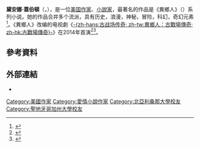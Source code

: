 {{Infobox writer <!-- for more information see [[:Template:Infobox_writer/doc|:Template:Infobox writer/doc]] -->
| name         = 黛安娜·蓋伯頓<br />Diana Gabaldon
| image        = DianaGabaldon-BookSigning-August11-07.png
| imagesize    = 200px
| caption      = Diana Gabaldon at a book signing in August 2007
| birth_name   =
| birth_date   = {{Birth date and age|1952|1|11|mf=y}}
| birth_place  = [[美國|美國]][[亞利桑那州|亞利桑那州]][[威廉姆斯_(亚利桑那州)|威廉姆斯]]
| death_date   =
| death_place  =
| occupation   = [[作家|作家]]
| period       = 1991–
| genre        = [[历史小說|历史小說]]
| subject      =
| movement     =
| notableworks = 《異鄉人》
| website      = {{URL|http://www.dianagabaldon.com/}}
}}

'''黛安娜·蓋伯頓'''（{{lang-en|Diana Gabaldon}}，{{bd|1952年|1月11日}}），是一位[[美国|美国]][[作家|作家]]、[[小說家|小說家]]，最著名的作品是《異鄉人》（{{le|Outlander (book series)|Outlander}}）系列小说。她的作品合并多个流派，具有历史，浪漫，神秘，冒险，科幻，奇幻元素<ref name="EW Devils">{{cite web|last=Reese|first=Jennifer|title=Book Review: ''Lord John and the Hand of Devils'' (2007)|website=[[Entertainment_Weekly|Entertainment Weekly]]|url=http://www.ew.com/ew/article/0,,20162421,00.html|date=November 27, 2007|accessdate=October 30, 2013|archive-date=2014-10-11|archive-url=https://web.archive.org/web/20141011020739/http://www.ew.com/ew/article/0,,20162421,00.html|dead-url=no}}</ref>。《異鄉人》改编的电视劇《[[古戰場傳奇|-{zh-hans:古战场传奇; zh-tw:異鄉人：古戰場傳奇; zh-hk:古戰場傳奇}-]]》在2014年首演<ref name="HR 2014-05-08">{{cite web |url=http://www.hollywoodreporter.com/live-feed/outlander-premiere-date-poster-revealed-702417 |title=Starz's ''Outlander'' Gets First Poster, Premiere Date |first=Philiana |last=Ng |work=[[The_Hollywood_Reporter|The Hollywood Reporter]] |date=May 8, 2014 |accessdate=June 14, 2014 |archive-date=2019-03-28 |archive-url=https://web.archive.org/web/20190328164714/https://www.hollywoodreporter.com/live-feed/outlander-premiere-date-poster-revealed-702417 |dead-url=no }}</ref><ref name="EW 2nd Season">{{cite web |url=http://insidetv.ew.com/2014/08/15/outlander-renewed-second-season/ |title=''Outlander'' renewed for second season |work=Entertainment Weekly |first=James |last=Hibberd |date=August 15, 2014 |accessdate=August 15, 2014 |archive-date=2015-01-18 |archive-url=https://web.archive.org/web/20150118183114/http://insidetv.ew.com/2014/08/15/outlander-renewed-second-season/ |dead-url=no }}</ref>。

== 參考資料 ==
{{Reflist}}

==外部連結==
*{{official}}

{{Authority control}}
{{DEFAULTSORT:gabaldon}}
[[Category:美國作家|Category:美國作家]]
[[Category:愛情小說作家|Category:愛情小說作家]]
[[Category:北亞利桑那大學校友|Category:北亞利桑那大學校友]]
[[Category:聖地牙哥加州大學校友|Category:聖地牙哥加州大學校友]]